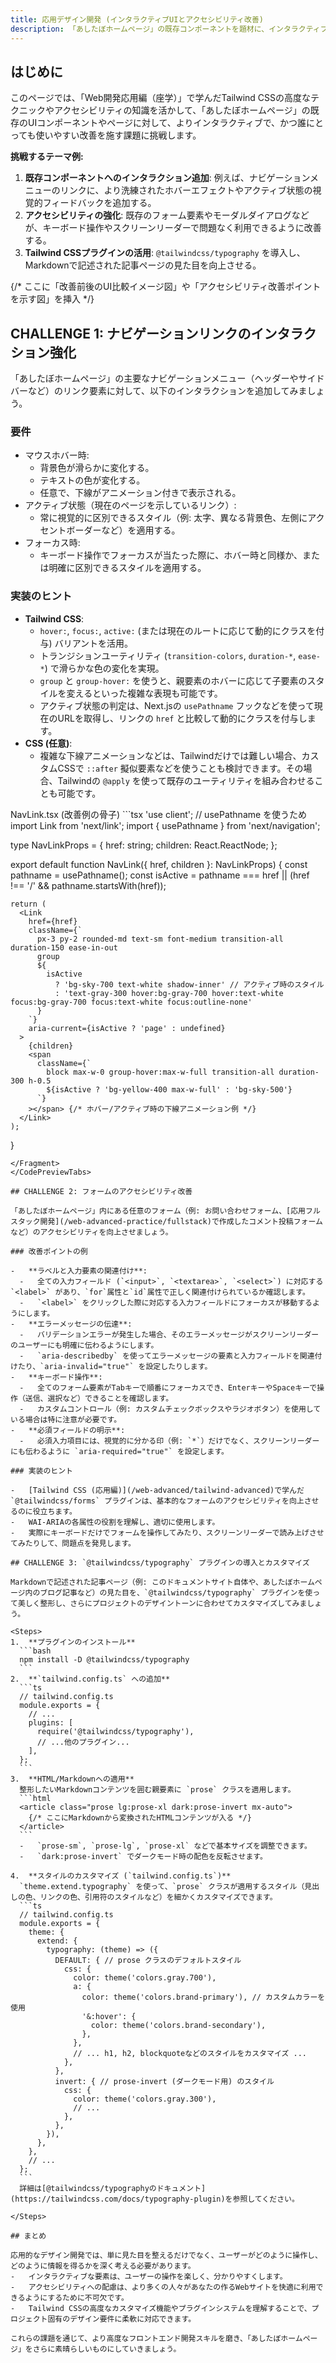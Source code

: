 ```yaml
---
title: 応用デザイン開発 (インタラクティブUIとアクセシビリティ改善)
description: 「あしたぼホームページ」の既存コンポーネントを題材に、インタラクティブなアニメーション追加やアクセシビリティ向上に挑戦します。
---
```



## はじめに

このページでは、「Web開発応用編（座学）」で学んだTailwind CSSの高度なテクニックやアクセシビリティの知識を活かして、「あしたぼホームページ」の既存のUIコンポーネントやページに対して、よりインタラクティブで、かつ誰にとっても使いやすい改善を施す課題に挑戦します。

**挑戦するテーマ例:**
1.  **既存コンポーネントへのインタラクション追加**: 例えば、ナビゲーションメニューのリンクに、より洗練されたホバーエフェクトやアクティブ状態の視覚的フィードバックを追加する。
2.  **アクセシビリティの強化**: 既存のフォーム要素やモーダルダイアログなどが、キーボード操作やスクリーンリーダーで問題なく利用できるように改善する。
3.  **Tailwind CSSプラグインの活用**: `@tailwindcss/typography` を導入し、Markdownで記述された記事ページの見た目を向上させる。

{/* ここに「改善前後のUI比較イメージ図」や「アクセシビリティ改善ポイントを示す図」を挿入 */}

## CHALLENGE 1: ナビゲーションリンクのインタラクション強化

「あしたぼホームページ」の主要なナビゲーションメニュー（ヘッダーやサイドバーなど）のリンク要素に対して、以下のインタラクションを追加してみましょう。

### 要件

-   マウスホバー時:
    -   背景色が滑らかに変化する。
    -   テキストの色が変化する。
    -   任意で、下線がアニメーション付きで表示される。
-   アクティブ状態（現在のページを示しているリンク）:
    -   常に視覚的に区別できるスタイル（例: 太字、異なる背景色、左側にアクセントボーダーなど）を適用する。
-   フォーカス時:
    -   キーボード操作でフォーカスが当たった際に、ホバー時と同様か、または明確に区別できるスタイルを適用する。

### 実装のヒント

-   **Tailwind CSS**:
    -   `hover:`, `focus:`, `active:` (または現在のルートに応じて動的にクラスを付与) バリアントを活用。
    -   トランジションユーティリティ (`transition-colors`, `duration-*`, `ease-*`) で滑らかな色の変化を実現。
    -   `group` と `group-hover:` を使うと、親要素のホバーに応じて子要素のスタイルを変えるといった複雑な表現も可能です。
    -   アクティブ状態の判定は、Next.jsの `usePathname` フックなどを使って現在のURLを取得し、リンクの `href` と比較して動的にクラスを付与します。
-   **CSS (任意)**:
    -   複雑な下線アニメーションなどは、Tailwindだけでは難しい場合、カスタムCSSで `::after` 擬似要素などを使うことも検討できます。その場合、Tailwindの `@apply` を使って既存のユーティリティを組み合わせることも可能です。

<CodePreviewTabs>
  <Fragment slot="tab-1-label">NavLink.tsx (改善例の骨子)</Fragment>
  <Fragment slot="tab-1-content">
  ```tsx
  'use client'; // usePathname を使うため
  import Link from 'next/link';
  import { usePathname } from 'next/navigation';

  type NavLinkProps = {
    href: string;
    children: React.ReactNode;
  };

  export default function NavLink({ href, children }: NavLinkProps) {
    const pathname = usePathname();
    const isActive = pathname === href || (href !== '/' && pathname.startsWith(href));

    return (
      <Link
        href={href}
        className={`
          px-3 py-2 rounded-md text-sm font-medium transition-all duration-150 ease-in-out
          group
          ${
            isActive
              ? 'bg-sky-700 text-white shadow-inner' // アクティブ時のスタイル
              : 'text-gray-300 hover:bg-gray-700 hover:text-white focus:bg-gray-700 focus:text-white focus:outline-none'
          }
        `}
        aria-current={isActive ? 'page' : undefined}
      >
        {children}
        <span
          className={`
            block max-w-0 group-hover:max-w-full transition-all duration-300 h-0.5
            ${isActive ? 'bg-yellow-400 max-w-full' : 'bg-sky-500'}
          `}
        ></span> {/* ホバー/アクティブ時の下線アニメーション例 */}
      </Link>
    );
  }
  ```
  </Fragment>
</CodePreviewTabs>

## CHALLENGE 2: フォームのアクセシビリティ改善

「あしたぼホームページ」内にある任意のフォーム（例: お問い合わせフォーム、[応用フルスタック開発](/web-advanced-practice/fullstack)で作成したコメント投稿フォームなど）のアクセシビリティを向上させましょう。

### 改善ポイントの例

-   **ラベルと入力要素の関連付け**:
    -   全ての入力フィールド (`<input>`, `<textarea>`, `<select>`) に対応する `<label>` があり、`for`属性と`id`属性で正しく関連付けられているか確認します。
    -   `<label>` をクリックした際に対応する入力フィールドにフォーカスが移動するようにします。
-   **エラーメッセージの伝達**:
    -   バリデーションエラーが発生した場合、そのエラーメッセージがスクリーンリーダーのユーザーにも明確に伝わるようにします。
    -   `aria-describedby` を使ってエラーメッセージの要素と入力フィールドを関連付けたり、`aria-invalid="true"` を設定したりします。
-   **キーボード操作**:
    -   全てのフォーム要素がTabキーで順番にフォーカスでき、EnterキーやSpaceキーで操作（送信、選択など）できることを確認します。
    -   カスタムコントロール（例: カスタムチェックボックスやラジオボタン）を使用している場合は特に注意が必要です。
-   **必須フィールドの明示**:
    -   必須入力項目には、視覚的に分かる印（例: `*`）だけでなく、スクリーンリーダーにも伝わるように `aria-required="true"` を設定します。

### 実装のヒント

-   [Tailwind CSS (応用編)](/web-advanced/tailwind-advanced)で学んだ `@tailwindcss/forms` プラグインは、基本的なフォームのアクセシビリティを向上させるのに役立ちます。
-   WAI-ARIAの各属性の役割を理解し、適切に使用します。
-   実際にキーボードだけでフォームを操作してみたり、スクリーンリーダーで読み上げさせてみたりして、問題点を発見します。

## CHALLENGE 3: `@tailwindcss/typography` プラグインの導入とカスタマイズ

Markdownで記述された記事ページ（例: このドキュメントサイト自体や、あしたぼホームページ内のブログ記事など）の見た目を、`@tailwindcss/typography` プラグインを使って美しく整形し、さらにプロジェクトのデザイントーンに合わせてカスタマイズしてみましょう。

<Steps>
1.  **プラグインのインストール**
    ```bash
    npm install -D @tailwindcss/typography
    ```
2.  **`tailwind.config.ts` への追加**
    ```ts
    // tailwind.config.ts
    module.exports = {
      // ...
      plugins: [
        require('@tailwindcss/typography'),
        // ...他のプラグイン...
      ],
    };
    ```
3.  **HTML/Markdownへの適用**
    整形したいMarkdownコンテンツを囲む親要素に `prose` クラスを適用します。
    ```html
    <article class="prose lg:prose-xl dark:prose-invert mx-auto">
      {/* ここにMarkdownから変換されたHTMLコンテンツが入る */}
    </article>
    ```
    -   `prose-sm`, `prose-lg`, `prose-xl` などで基本サイズを調整できます。
    -   `dark:prose-invert` でダークモード時の配色を反転させます。

4.  **スタイルのカスタマイズ (`tailwind.config.ts`)**
    `theme.extend.typography` を使って、`prose` クラスが適用するスタイル（見出しの色、リンクの色、引用符のスタイルなど）を細かくカスタマイズできます。
    ```ts
    // tailwind.config.ts
    module.exports = {
      theme: {
        extend: {
          typography: (theme) => ({
            DEFAULT: { // prose クラスのデフォルトスタイル
              css: {
                color: theme('colors.gray.700'),
                a: {
                  color: theme('colors.brand-primary'), // カスタムカラーを使用
                  '&:hover': {
                    color: theme('colors.brand-secondary'),
                  },
                },
                // ... h1, h2, blockquoteなどのスタイルをカスタマイズ ...
              },
            },
            invert: { // prose-invert (ダークモード用) のスタイル
              css: {
                color: theme('colors.gray.300'),
                // ...
              },
            },
          }),
        },
      },
      // ...
    };
    ```
    詳細は[@tailwindcss/typographyのドキュメント](https://tailwindcss.com/docs/typography-plugin)を参照してください。

</Steps>

## まとめ

応用的なデザイン開発では、単に見た目を整えるだけでなく、ユーザーがどのように操作し、どのように情報を得るかを深く考える必要があります。
-   インタラクティブな要素は、ユーザーの操作を楽しく、分かりやすくします。
-   アクセシビリティへの配慮は、より多くの人々があなたの作るWebサイトを快適に利用できるようにするために不可欠です。
-   Tailwind CSSの高度なカスタマイズ機能やプラグインシステムを理解することで、プロジェクト固有のデザイン要件に柔軟に対応できます。

これらの課題を通じて、より高度なフロントエンド開発スキルを磨き、「あしたぼホームページ」をさらに素晴らしいものにしていきましょう。
